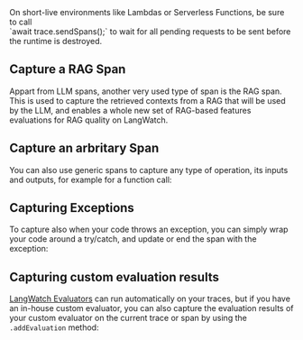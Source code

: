 <Note>
On short-live environments like Lambdas or Serverless Functions, be sure to call <br /> `await trace.sendSpans();` to wait for all pending requests to be sent before the runtime is destroyed.
</Note>

## Capture a RAG Span

Appart from LLM spans, another very used type of span is the RAG span. This is used to capture the retrieved contexts from a RAG that will be used by the LLM, and enables a whole new set of RAG-based features evaluations for RAG quality on LangWatch.


<TypeScriptRAG />

## Capture an arbritary Span

You can also use generic spans to capture any type of operation, its inputs and outputs, for example for a function call:


<TypeScriptCaptureSpans />

## Capturing Exceptions

To capture also when your code throws an exception, you can simply wrap your code around a try/catch, and update or end the span with the exception:


<TypeScriptExceptions />

## Capturing custom evaluation results

[LangWatch Evaluators](/llm-evaluation/list) can run automatically on your traces, but if you have an in-house custom evaluator, you can also capture the evaluation
results of your custom evaluator on the current trace or span by using the `.addEvaluation` method:


<TypeScriptCustomEvaluation />
